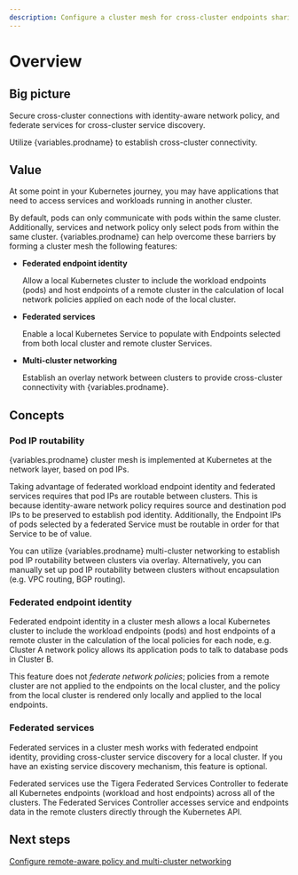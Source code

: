 ```yaml
---
description: Configure a cluster mesh for cross-cluster endpoints sharing, cross-cluster connectivity, and cross-cluster service discovery.
---
```



# Overview

## Big picture

Secure cross-cluster connections with identity-aware network policy, and federate services for cross-cluster service discovery.

Utilize {variables.prodname} to establish cross-cluster connectivity.


## Value

At some point in your Kubernetes journey, you may have applications that need to access services and workloads running in another cluster.

By default, pods can only communicate with pods within the same cluster. Additionally, services and network policy only select pods from within the same cluster. {variables.prodname} can help overcome these barriers by forming a cluster mesh the following features:
- **Federated endpoint identity**

  Allow a local Kubernetes cluster to include the workload endpoints (pods) and host endpoints of a remote cluster in the calculation of local network policies applied on each node of the local cluster.

- **Federated services**

  Enable a local Kubernetes Service to populate with Endpoints selected from both local cluster and remote cluster Services.

- **Multi-cluster networking**

  Establish an overlay network between clusters to provide cross-cluster connectivity with {variables.prodname}.


## Concepts

### Pod IP routability

{variables.prodname} cluster mesh is implemented at Kubernetes at the network layer, based on pod IPs.

Taking advantage of federated workload endpoint identity and federated services requires that pod IPs are routable between clusters. This is because identity-aware network policy requires source and destination pod IPs to be preserved to establish pod identity. Additionally, the Endpoint IPs of pods selected by a federated Service must be routable in order for that Service to be of value.

You can utilize {variables.prodname} multi-cluster networking to establish pod IP routability between clusters via overlay. Alternatively, you can manually set up pod IP routability between clusters without encapsulation (e.g. VPC routing, BGP routing).


### Federated endpoint identity

Federated endpoint identity in a cluster mesh allows a local Kubernetes cluster to include the workload endpoints (pods) and host endpoints of a remote cluster in the calculation of the local policies for each node, e.g. Cluster A network policy allows its application pods to talk to database pods in Cluster B.

This feature does not _federate network policies_; policies from a remote cluster are not applied to the endpoints on the local cluster, and the policy from the local cluster is rendered only locally and applied to the local endpoints.

### Federated services

Federated services in a cluster mesh works with federated endpoint identity, providing cross-cluster service discovery for a local cluster. If you have an existing service discovery mechanism, this feature is optional.

Federated services use the Tigera Federated Services Controller to federate all Kubernetes endpoints (workload and host endpoints) across all of the clusters. The Federated Services Controller accesses service and endpoints data in the remote clusters directly through the Kubernetes API.

## Next steps

[Configure remote-aware policy and multi-cluster networking](kubeconfig.mdx)
